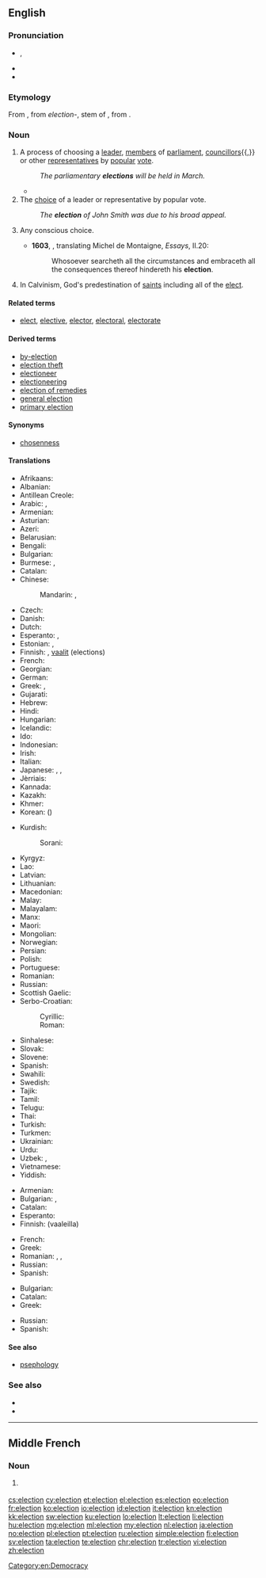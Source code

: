 {{also|élection|êlection}}
==English==
{{slim-wikipedia|Election (disambiguation)}}

===Pronunciation===
* {{enPR|ĭ-lĕk'shən}}, {{IPA|/ɪˈlekʃ(ə)n/}}
* {{audio|En-us-election.ogg|Audio (US)}}
* {{rhymes|ɛkʃən}}

===Etymology===
From {{etyl|xno|en}} {{term|eleccioun|lang=fro}}, from {{etyl|la|en}} ''election-'', stem of {{term|electio||lang=la|choice, selection}}, from {{term/t|la|ēligō||I pluck out, I choose}}.

===Noun===
{{en-noun}}

# A process of choosing a [[leader]], [[member]]s of [[parliament]], [[councillor]]s{{,}} or other [[representative]]s by [[popular]] [[vote]].
#: ''The parliamentary '''elections''' will be held in March.''
#* {{quote-news|year=2012|date=November 7|author=Matt Bai|title=Winning a Second Term, Obama Will Confront Familiar Headwinds|work=New York Times|url=http://www.nytimes.com/2012/11/07/us/politics/in-president-obamas-second-term-familiar-challenges.html?pagewanted=all&_r=0
|passage=That brief moment after the '''election''' four years ago, when many Americans thought Mr. Obama’s election would presage a new, less fractious political era, now seems very much a thing of the past. }}
# The [[choice]] of a leader or representative by popular vote.
#: ''The '''election''' of John Smith was due to his broad appeal.''
# {{context|archaic|lang=en}} Any conscious choice.
#* '''1603''', {{w|John Florio}}, translating Michel de Montaigne, ''Essays'', II.20:
#*: Whosoever searcheth all the circumstances and embraceth all the consequences thereof hindereth his '''election'''.
# {{context|theology|lang=en}} In Calvinism, God's predestination of [[saints]] including all of the [[elect]].

====Related terms====
* [[elect]], [[elective]], [[elector]], [[electoral]], [[electorate]]

====Derived terms====
* [[by-election]]
* [[election theft]]
* [[electioneer]]
* [[electioneering]]
* [[election of remedies]]
* [[general election]]
* [[primary election]]

====Synonyms====
* {{sense|theology}} [[chosenness]]

====Translations====
{{trans-top|process of choosing a new leader or representatives}}
* Afrikaans: {{t|af|verkiesing}}
* Albanian: {{t|sq|zgjedhje}}
* Antillean Creole: {{t|gcf|léléksion}}
* Arabic: {{t|ar|اِنْتِخاب|m|tr=intixāb}}, {{t|ar|انتخابات|p|tr=intixābāt}}
* Armenian: {{t|hy|ընտրություն|p|tr=əntrutʿyunner|alt=ընտրություններ|sc=Armn}}
* Asturian: {{t|ast|eleición|f}}
* Azeri: {{t|az|seçki}}
* Belarusian: {{t|be|выбар|alt=выбары|m-p|tr=výbary}}
* Bengali: {{t|bn|নির্বাচন|tr=nirbacôn|sc=Beng}}
* Bulgarian: {{t+|bg|избор|alt=избори|m-p|tr=ízbori}}
* Burmese: {{t+|my|ရွေးချယ်တင်မြှောက်ပွဲ|tr=ywe:chètinhmyaukpwè:|sc=Mymr}}, {{t+|my|ရွေးကောက်ပွဲ|tr=ywe:kaukpwe:|sc=Mymr}}
* Catalan: {{t|ca|elecció|f}}
* Chinese:
*: Mandarin: {{t+|cmn|選舉|sc=Hani}}, {{t+|cmn|选举|tr=xuǎnjǔ|sc=Hani}}
* Czech: {{t+|cs|volba|f}}
* Danish: {{t|da|valg|n}}
* Dutch: {{t+|nl|verkiezing|f}}
* Esperanto: {{t|eo|elekto}}, {{t|eo|balotado}}
* Estonian: {{t|et|valimine}}, {{t|et|valimised|p}}
* Finnish: {{t+|fi|vaali}}, [[vaalit]] (elections)
* French: {{t+|fr|élection|f}}
* Georgian: {{t|ka|არჩევნები|tr=arč'evnebi|sc=Geor}}
* German: {{t+|de|Wahl|f}}
* Greek: {{t+|el|εκλογή|f|tr=eklogí}}, {{t+|el|εκλογές|f-p|tr=eklogés}}
* Gujarati: {{t|gu|ચૂંટણી|tr=cūṇṭaṇī}}
* Hebrew: {{t+|he|בְּחִירוֹת|tr=bkhirot|sc=Hebr}}
* Hindi: {{t|hi|चुनाव|m|tr=cunāv|sc=Deva}}
* Hungarian: {{t+|hu|választás}}
* Icelandic: {{t+|is|kosning|alt=kosningar|f-p}}
* Ido: {{t+|io|elekto}}
* Indonesian: {{t+|id|pemilihan}}
* Irish: {{t|ga|toghchán|m}}
* Italian: {{t+|it|elezione|f}}
* Japanese: {{t+|ja|選挙|tr=せんきょ, senkyo}}, {{t|ja|選任|tr=せんにん, sennin}}, {{t+|ja|選出|tr=せんしゅつ, senshutsu}}
* Jèrriais: {{t|roa-jer|êlection|f}}
* Kannada: {{t|kn|ಚುನಾವಣೆ|tr=cunāvaṇe|sc=Knda}}
* Kazakh: {{t|kk|сайлау|tr=saylaw|sc=Cyrl}}
* Khmer: {{t|km|ការបោះឆ្នោត|tr=kaa bɑh chnaot|sc=Khmr}}
* Korean: {{t+|ko|선거|tr=seongeo|sc=Kore}} ({{t+|ko|選擧|sc=Kore}})
{{trans-mid}}
* Kurdish:
*: Sorani: {{t|ku|هه‌ڵبژاردن}}
* Kyrgyz: {{t|ky|шайлоо|tr=şayloo|sc=Cyrl}}
* Lao: {{t+|lo|ການເລືອກຕັ້ງ|tr=kān lư̄ak tang|sc=Laoo}}
* Latvian: {{t|lv|vēlēšanas|f-p}}
* Lithuanian: {{t+|lt|rinkimai|p}}
* Macedonian: {{t|mk|избор|alt=избори|m-p|tr=ízbori}}
* Malay: {{t|ms|pilihan raya}}
* Malayalam: {{t+|ml|തിരഞ്ഞെടുപ്പ്|tr=thiranjetuppu}}
* Manx: {{t|gv|reihys|m}}
* Maori: {{t|mi|pōtitanga}}
* Mongolian: {{t|mn|сонгууль|tr=songuulʹ|sc=Cyrl}}
* Norwegian: {{t+|no|valg|n}}
* Persian: {{t+|fa|انتخاب|tr=entexâbât|alt=انتخابات|sc=fa-Arab}}
* Polish: {{t+|pl|wybory|p}}
* Portuguese: {{t+|pt|eleição|f}}
* Romanian: {{t+|ro|alegere|f}}
* Russian: {{t+|ru|выборы|m-p|tr=výbory}}
* Scottish Gaelic: {{t|gd|taghadh|m}}
* Serbo-Croatian:
*: Cyrillic: {{t|sh|избор|alt=избори|m-p}}
*: Roman: {{t|sh|izbor|alt=izbori|m-p}}
* Sinhalese: {{t|si|මැතිවරණය|tr=mætivarane|sc=Sinh}}
* Slovak: {{t|sk|voľba|alt=voľby|f-p}}
* Slovene: {{t|sl|volitve|f-p}}
* Spanish: {{t+|es|elección|f}}
* Swahili: {{t+|sw|uchaguzi}}
* Swedish: {{t+|sv|val|n}}
* Tajik: {{t|tg|интихоб|tr=intixobot|alt=интихобот|sc=Cyrl}}
* Tamil: {{t+|ta|தேர்தல்|tr=tērtal|sc=Taml}}
* Telugu: {{t+|te|ఎన్నిక|tr=ennika}}
* Thai: {{t|th|การเลือกตั้ง|tr=gaan lêuak dtâng|sc=Thai}}
* Turkish: {{t+|tr|seçim}}
* Turkmen: {{t|tk|saýlav}}
* Ukrainian: {{t|uk|вибор|alt=вибори|m-p|tr=výbory}}
* Urdu: {{t|ur|انتخابات|tr=intixābāt|sc=ur-Arab}}
* Uzbek: {{t|uz|saylov}}, {{qualifier|obsolete}} {{t|uz|intixob}}
* Vietnamese: {{t+|vi|bầu cử|alt=sự bầu cử}}
* Yiddish: {{t|yi|וואלן|sc=Hebr}}
{{trans-bottom}}

{{trans-top|choice of a leader or representatives}}
* Armenian: {{t|hy|ընտրություն|tr=əntrutʿyun|sc=Armn}}
* Bulgarian: {{t+|bg|избор|m}}, {{t|bg|избиране|n}}
* Catalan: {{t|ca|elecció|f}}
* Esperanto: {{t|eo|elektado}}
* Finnish: {{t+|fi|valinta}} (vaaleilla)
{{trans-mid}}
* French: {{t+|fr|élection|f}}
* Greek: {{t+|el|εκλογή|f|tr=eklogí|sc=Grek}}
* Romanian: {{t+|ro|alegere|f}}, {{t|ro|selecție|f}}, {{t+|ro|desemnare|f}}
* Russian: {{t+|ru|избрание|n|tr=izbránije|sc=Cyrl}}
* Spanish: {{t+|es|elección|f}}
{{trans-bottom}}

{{trans-top|conscious choice}}
* Bulgarian: {{t+|bg|избор|m}}
* Catalan: {{t|ca|elecció|f}}
* Greek: {{t+|el|εκλογή|f|tr=eklogí|sc=Grek}}
{{trans-mid}}
* Russian: {{t+|ru|выбор|m|tr=výbor|sc=Cyrl}}
* Spanish: {{t+|es|elección|f}}
{{trans-bottom}}

====See also====
* [[psephology]] <!-- study of elections -->

===See also===
* {{pedia|Election}}
* {{pedia|Predestination}}

[[Category:en:Democracy]]

----

==Middle French==

===Noun===
{{frm-noun|f}}

# {{l|en|election}} {{gloss|act or process of being elected to an office}}

[[cs:election]]
[[cy:election]]
[[et:election]]
[[el:election]]
[[es:election]]
[[eo:election]]
[[fr:election]]
[[ko:election]]
[[io:election]]
[[id:election]]
[[it:election]]
[[kn:election]]
[[kk:election]]
[[sw:election]]
[[ku:election]]
[[lo:election]]
[[lt:election]]
[[li:election]]
[[hu:election]]
[[mg:election]]
[[ml:election]]
[[my:election]]
[[nl:election]]
[[ja:election]]
[[no:election]]
[[pl:election]]
[[pt:election]]
[[ru:election]]
[[simple:election]]
[[fi:election]]
[[sv:election]]
[[ta:election]]
[[te:election]]
[[chr:election]]
[[tr:election]]
[[vi:election]]
[[zh:election]]